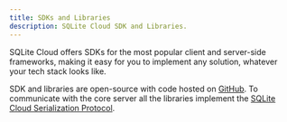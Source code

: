 ```yaml
---
title: SDKs and Libraries
description: SQLite Cloud SDK and Libraries.
---
```


SQLite Cloud offers SDKs for the most popular client and server-side frameworks, making it easy for you to implement any solution, whatever your tech stack looks like.

SDK and libraries are open-source with code hosted on [GitHub](https://github.com/sqlitecloud/sdk). To communicate with the core server all the libraries implement the [SQLite Cloud Serialization Protocol](https://github.com/sqlitecloud/sdk/blob/master/PROTOCOL.md).

